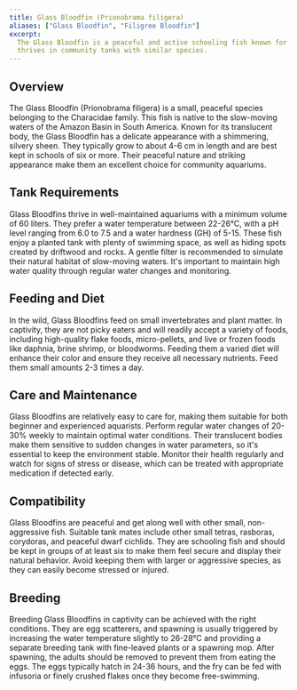 ```yaml
---
title: Glass Bloodfin (Prionobrama filigera)
aliases: ["Glass Bloodfin", "Filigree Bloodfin"]
excerpt:
  The Glass Bloodfin is a peaceful and active schooling fish known for its translucent body. Native to South America, it
  thrives in community tanks with similar species.
---
```


## Overview

The Glass Bloodfin (Prionobrama filigera) is a small, peaceful species belonging to the Characidae family. This fish is
native to the slow-moving waters of the Amazon Basin in South America. Known for its translucent body, the Glass
Bloodfin has a delicate appearance with a shimmering, silvery sheen. They typically grow to about 4-6 cm in length and
are best kept in schools of six or more. Their peaceful nature and striking appearance make them an excellent choice for
community aquariums.

## Tank Requirements

Glass Bloodfins thrive in well-maintained aquariums with a minimum volume of 60 liters. They prefer a water temperature
between 22-26°C, with a pH level ranging from 6.0 to 7.5 and a water hardness (GH) of 5-15. These fish enjoy a planted
tank with plenty of swimming space, as well as hiding spots created by driftwood and rocks. A gentle filter is
recommended to simulate their natural habitat of slow-moving waters. It's important to maintain high water quality
through regular water changes and monitoring.

## Feeding and Diet

In the wild, Glass Bloodfins feed on small invertebrates and plant matter. In captivity, they are not picky eaters and
will readily accept a variety of foods, including high-quality flake foods, micro-pellets, and live or frozen foods like
daphnia, brine shrimp, or bloodworms. Feeding them a varied diet will enhance their color and ensure they receive all
necessary nutrients. Feed them small amounts 2-3 times a day.

## Care and Maintenance

Glass Bloodfins are relatively easy to care for, making them suitable for both beginner and experienced aquarists.
Perform regular water changes of 20-30% weekly to maintain optimal water conditions. Their translucent bodies make them
sensitive to sudden changes in water parameters, so it's essential to keep the environment stable. Monitor their health
regularly and watch for signs of stress or disease, which can be treated with appropriate medication if detected early.

## Compatibility

Glass Bloodfins are peaceful and get along well with other small, non-aggressive fish. Suitable tank mates include other
small tetras, rasboras, corydoras, and peaceful dwarf cichlids. They are schooling fish and should be kept in groups of
at least six to make them feel secure and display their natural behavior. Avoid keeping them with larger or aggressive
species, as they can easily become stressed or injured.

## Breeding

Breeding Glass Bloodfins in captivity can be achieved with the right conditions. They are egg scatterers, and spawning
is usually triggered by increasing the water temperature slightly to 26-28°C and providing a separate breeding tank with
fine-leaved plants or a spawning mop. After spawning, the adults should be removed to prevent them from eating the eggs.
The eggs typically hatch in 24-36 hours, and the fry can be fed with infusoria or finely crushed flakes once they become
free-swimming.
